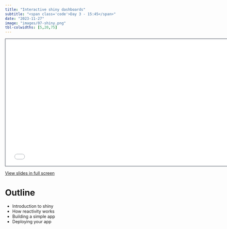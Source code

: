 ```yaml
---
title: "Interactive shiny dashboards"
subtitle: "<span class='code'>Day 3 - 15:45</span>"
date: "2023-11-27"
image: "images/07-shiny.png"
tbl-colwidths: [5,20,75]
---
```


```{=html}
<iframe class="slide-deck" src="../materials/07-shiny.html" height="420" width="747" style="border: 1px solid #2e3846;"></iframe>
```

<a href='../materials/07-shiny.html' target="_blank">View slides in full screen</a>

  
# Outline

- Introduction to shiny
- How reactivity works
- Building a simple app
- Deploying your app